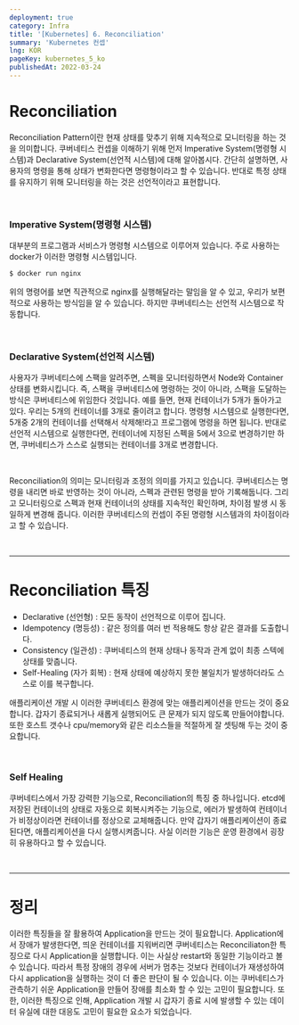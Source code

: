 ```yaml
---
deployment: true
category: Infra
title: '[Kubernetes] 6. Reconciliation'
summary: 'Kubernetes 컨셉'
lng: KOR
pageKey: kubernetes_5_ko
publishedAt: 2022-03-24
---
```


# Reconciliation

Reconciliation Pattern이란 현재 상태를 맞추기 위해 지속적으로 모니터링을 하는 것을 의미합니다.
쿠버네티스 컨셉을 이해하기 위해 먼저 Imperative System(명령형 시스템)과 Declarative System(선언적 시스템)에 대해 알아봅시다.
간단히 설명하면, 사용자의 명령을 통해 상태가 변화한다면 명령형이라고 할 수 있습니다.
반대로 특정 상태를 유지하기 위해 모니터링을 하는 것은 선언적이라고 표현합니다.

<br />

### Imperative System(명령형 시스템)

대부분의 프로그램과 서비스가 명령형 시스템으로 이루어져 있습니다. 주로 사용하는 docker가 이러한 명령형 시스템입니다.

```bash
$ docker run nginx
```

위의 명령어를 보면 직관적으로 nginx를 실행해달라는 말임을 알 수 있고, 우리가 보편적으로 사용하는 방식임을 알 수 있습니다.
하지만 쿠버네티스는 선언적 시스템으로 작동합니다.

<br />

### Declarative System(선언적 시스템)

사용자가 쿠버네티스에 스팩을 알려주면, 스펙을 모니터링하면서 Node와 Container상태를 변화시킵니다. 즉, 스팩을 쿠버네티스에 명령하는 것이 아니라, 스팩을 도달하는 방식은 쿠버네티스에 위임한다 것입니다. 예를 들면, 현재 컨테이너가 5개가 돌아가고 있다. 우리는 5개의 컨테이너를 3개로 줄이려고 합니다. 명령형 시스템으로 실행한다면, 5개중 2개의 컨테이너를 선택해서 삭제해!라고 프로그램에 명령을 하면 됩니다. 반대로 선언적 시스템으로 실행한다면, 컨테이너에 지정된 스펙을 5에서 3으로 변경하기만 하면, 쿠버네티스가 스스로 실행되는 컨테이너를 3개로 변경합니다.

<br />

Reconciliation의 의미는 모니터링과 조정의 의미를 가지고 있습니다. 쿠버네티스는 명령을 내리면 바로 반영하는 것이 아니라, 스펙과 관련된 명령을 받아 기록해둡니다. 그리고 모니터링으로 스펙과 현재 컨테이너의 상태를 지속적인 확인하며, 차이점 발생 시 동일하게 변경해 줍니다. 이러한 쿠버네티스의 컨셉이 주된 명령형 시스템과의 차이점이라고 할 수 있습니다.

<br />

---

# Reconciliation 특징

- Declarative (선언형) : 모든 동작이 선언적으로 이루어 집니다.
- Idempotency (명등성) : 같은 정의를 여러 번 적용해도 항상 같은 결과를 도출합니다.
- Consistency (일관성) : 쿠버네티스의 현재 상태나 동작과 관계 없이 최종 스텍에 상태를 맞춥니다.
- Self-Healing (자가 회복) : 현재 상태에 예상하지 못한 불일치가 발생하더라도 스스로 이를 복구합니다.

애플리케이션 개발 시 이러한 쿠버네티스 환경에 맞는 애플리케이션을 만드는 것이 중요합니다. 갑자기 종료되거나 새롭게 실행되어도 큰 문제가 되지 않도록 만들어야합니다. 또한 호스트 갯수나 cpu/memory와 같은 리소스들을 적절하게 잘 셋팅해 두는 것이 중요합니다.

<br />

### Self Healing

쿠버네티스에서 가장 강력한 기능으로, Reconciliation의 특징 중 하나입니다. <codeline>etcd에 저장된 컨테이너의 상태</codeline>로 자동으로 회복시켜주는 기능으로, 에러가 발생하여 컨테이너가 비정상이라면 컨테이너를 정상으로 교체해줍니다. 만약 갑자기 애플리케이션이 종료된다면, 애플리케이션을 다시 실행시켜줍니다. 사실 이러한 기능은 운영 환경에서 굉장히 유용하다고 할 수 있습니다.

<br />

---

# 정리

이러한 특징들을 잘 활용하여 Application을 만드는 것이 필요합니다. Application에서 장애가 발생한다면, 띄운 컨테이너를 지워버리면 쿠버네티스는 Reconciliaton한 특징으로 다시 Application을 실행합니다. 이는 사실상 restart와 동일한 기능이라고 볼 수 있습니다. 따라서 특정 장애의 경우에 서버가 멈추는 것보다 컨테이너가 재생성하여 다시 application을 실행하는 것이 더 좋은 판단이 될 수 있습니다. 이는 쿠버네티스가 관측하기 쉬운 Application을 만들어 장애를 최소화 할 수 있는 고민이 필요합니다. 또한, 이러한 특징으로 인해, Application 개발 시 갑자기 종료 시에 발생할 수 있는 데이터 유실에 대한 대응도 고민이 필요한 요소가 되었습니다.
